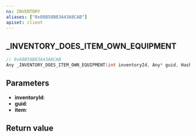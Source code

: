 ```yaml
---
ns: INVENTORY
aliases: ["0x88B58B83A43A8CAB"]
apiset: client
---
```

## _INVENTORY_DOES_ITEM_OWN_EQUIPMENT

```c
// 0x88B58B83A43A8CAB
Any _INVENTORY_DOES_ITEM_OWN_EQUIPMENT(int inventoryId, Any* guid, Hash item);
```


## Parameters
* **inventoryId**:
* **guid**:
* **item**:

## Return value